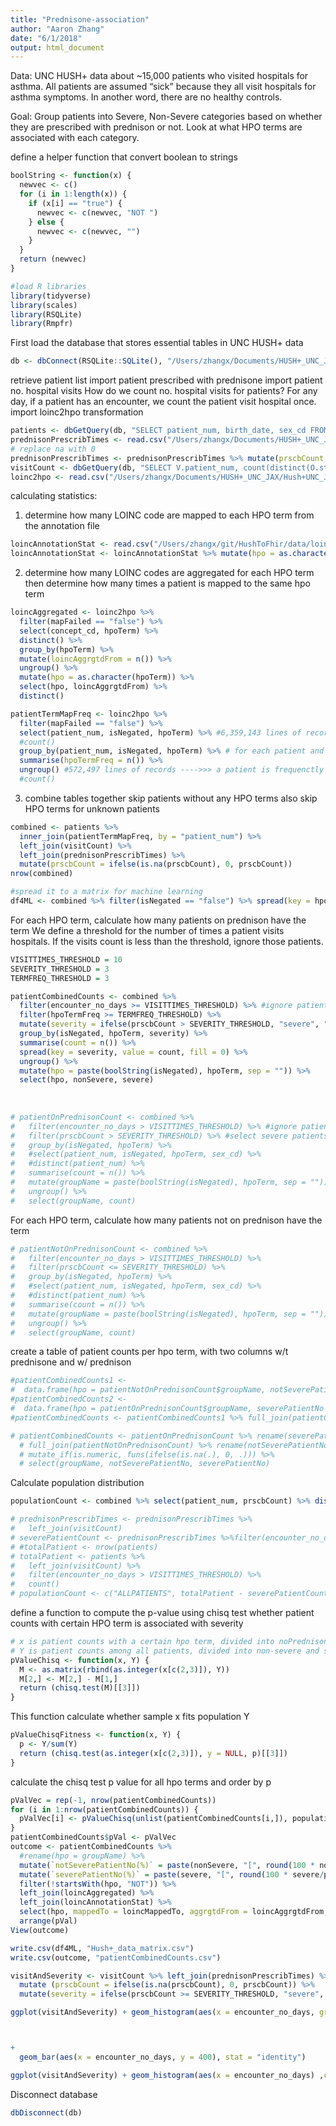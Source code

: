 ```yaml
---
title: "Prednisone-association"
author: "Aaron Zhang"
date: "6/1/2018"
output: html_document
---
```


Data:
UNC HUSH+ data about ~15,000 patients who visited hospitals for asthma. All patients are assumed "sick" because they all visit hospitals for asthma symptoms. In another word, there are no healthy controls.

Goal:
Group patients into Severe, Non-Severe categories based on whether they are prescribed with prednison or not. Look at what HPO terms are associated with each category. 


define a helper function that convert boolean to strings
```r
boolString <- function(x) {
  newvec <- c()
  for (i in 1:length(x)) {
    if (x[i] == "true") {
      newvec <- c(newvec, "NOT ")
    } else {
      newvec <- c(newvec, "")
    }
  }
  return (newvec)
}
```



```r
#load R libraries
library(tidyverse)
library(scales)
library(RSQLite)
library(Rmpfr)
```

First load the database that stores essential tables in UNC HUSH+ data
```r
db <- dbConnect(RSQLite::SQLite(), "/Users/zhangx/Documents/HUSH+_UNC_JAX/Hush+UNC_JAX/HUSH+_UNC_JAX.sqlite")
```

retrieve patient list
import patient prescribed with prednisone
import patient no. hospital visits
  How do we count no. hospital visits for patients?
  For any day, if a patient has an encounter, we count the patient visit hospital once. 
import loinc2hpo transformation
```r
patients <- dbGetQuery(db, "SELECT patient_num, birth_date, sex_cd FROM PATIENT_DIMENTION")
prednisonPrescribTimes <- read.csv("/Users/zhangx/Documents/HUSH+_UNC_JAX/Hush+UNC_JAX/HUSH+/patientPrednisonPrsbCount.txt", header = TRUE, sep = "\t");
# replace na with 0
prednisonPrescribTimes <- prednisonPrescribTimes %>% mutate(prscbCount = ifelse(is.na(prscbCount), 0, prscbCount))
visitCount <- dbGetQuery(db, "SELECT V.patient_num, count(distinct(O.start_date)) AS encounter_no_days FROM VISIT_DIMENSION AS V LEFT JOIN OBSERVATION_FACT AS O ON V.encounter_num = O.encounter_num AND V.patient_num = O.patient_num GROUP BY V.patient_num ORDER BY encounter_no_days DESC")
loinc2hpo <- read.csv("/Users/zhangx/Documents/HUSH+_UNC_JAX/Hush+UNC_JAX/HUSH+/loinc2hpotransformation.txt", header = TRUE, sep = "\t")
```

calculating statistics:

1. determine how many LOINC code are mapped to each HPO term from the annotation file
```r
loincAnnotationStat <- read.csv("/Users/zhangx/git/HushToFhir/data/loincAnnotationstats.tsv", header = TRUE, sep = "\t")
loincAnnotationStat <- loincAnnotationStat %>% mutate(hpo = as.character(hpo), loincMappedTo = loincCounts) %>% select(hpo, loincMappedTo)
```


2. determine how many LOINC codes are aggregated for each HPO term
   then determine how many times a patient is mapped to the same hpo term
```r
loincAggregated <- loinc2hpo %>%
  filter(mapFailed == "false") %>%
  select(concept_cd, hpoTerm) %>%
  distinct() %>%
  group_by(hpoTerm) %>%
  mutate(loincAggrgtdFrom = n()) %>%
  ungroup() %>%
  mutate(hpo = as.character(hpoTerm)) %>%
  select(hpo, loincAggrgtdFrom) %>%
  distinct()

patientTermMapFreq <- loinc2hpo %>% 
  filter(mapFailed == "false") %>%
  select(patient_num, isNegated, hpoTerm) %>% #6,359,143 lines of records
  #count()
  group_by(patient_num, isNegated, hpoTerm) %>% # for each patient and each term, count how many times the term is diagnosed with a test
  summarise(hpoTermFreq = n()) %>%
  ungroup() #572,497 lines of records ---->>> a patient is frequenctly mapped to the same HPO term!
  #count()
```

3. combine tables together
skip patients without any HPO terms
also skip HPO terms for unknown patients
```r
combined <- patients %>%
  inner_join(patientTermMapFreq, by = "patient_num") %>%
  left_join(visitCount) %>%
  left_join(prednisonPrescribTimes) %>%
  mutate(prscbCount = ifelse(is.na(prscbCount), 0, prscbCount))
nrow(combined)

#spread it to a matrix for machine learning
df4ML <- combined %>% filter(isNegated == "false") %>% spread(key = hpoTerm, value = hpoTermFreq, fill = 0) %>% mutate (isSevere = ifelse(prscbCount >= 3, 1, 0)) %>% select(-c(isNegated, prscbCount)) 
```

For each HPO term, calculate how many patients on prednison have the term
We define a threshold for the number of times a patient visits hospitals. If the visits count is less than the threshold, ignore those patients.
```r
VISITTIMES_THRESHOLD = 10  
SEVERITY_THRESHOLD = 3
TERMFREQ_THRESHOLD = 3

patientCombinedCounts <- combined %>% 
  filter(encounter_no_days >= VISITTIMES_THRESHOLD) %>% #ignore patients that only occationally visited hospitals
  filter(hpoTermFreq >= TERMFREQ_THRESHOLD) %>%
  mutate(severity = ifelse(prscbCount > SEVERITY_THRESHOLD, "severe", "nonSevere")) %>%
  group_by(isNegated, hpoTerm, severity) %>%
  summarise(count = n()) %>%
  spread(key = severity, value = count, fill = 0) %>%
  ungroup() %>%
  mutate(hpo = paste(boolString(isNegated), hpoTerm, sep = "")) %>%
  select(hpo, nonSevere, severe)
  
  
  
# patientOnPrednisonCount <- combined %>%
#   filter(encounter_no_days > VISITTIMES_THRESHOLD) %>% #ignore patients that only occationally visited hospitals
#   filter(prscbCount > SEVERITY_THRESHOLD) %>% #select severe patients
#   group_by(isNegated, hpoTerm) %>% 
#   #select(patient_num, isNegated, hpoTerm, sex_cd) %>% 
#   #distinct(patient_num) %>% 
#   summarise(count = n()) %>% 
#   mutate(groupName = paste(boolString(isNegated), hpoTerm, sep = "")) %>% 
#   ungroup() %>%
#   select(groupName, count)
```
For each HPO term, calculate how many patients not on prednison have the term
```r
# patientNotOnPrednisonCount <- combined %>%
#   filter(encounter_no_days > VISITTIMES_THRESHOLD) %>%
#   filter(prscbCount <= SEVERITY_THRESHOLD) %>% 
#   group_by(isNegated, hpoTerm) %>% 
#   #select(patient_num, isNegated, hpoTerm, sex_cd) %>% 
#   #distinct(patient_num) %>% 
#   summarise(count = n()) %>% 
#   mutate(groupName = paste(boolString(isNegated), hpoTerm, sep = "")) %>% 
#   ungroup() %>%
#   select(groupName, count)
```
create a table of patient counts per hpo term, with two columns w/t prednisone and w/ prednison
```r
#patientCombinedCounts1 <- 
#  data.frame(hpo = patientNotOnPrednisonCount$groupName, notSeverePatientNo = patientNotOnPrednisonCount$count)
#patientCombinedCounts2 <- 
#  data.frame(hpo = patientOnPrednisonCount$groupName, severePatientNo = patientOnPrednisonCount$count)
#patientCombinedCounts <- patientCombinedCounts1 %>% full_join(patientCombinedCounts2) %>%  mutate(notSeverePatientNo = ifelse(is.na(notSeverePatientNo), 0, notSeverePatientNo), severePatientNo = ifelse(is.na(severePatientNo), 0, severePatientNo))

# patientCombinedCounts <- patientOnPrednisonCount %>% rename(severePatientNo = count) %>% 
  # full_join(patientNotOnPrednisonCount) %>% rename(notSeverePatientNo = count) %>%
  # mutate_if(is.numeric, funs(ifelse(is.na(.), 0, .))) %>%
  # select(groupName, notSeverePatientNo, severePatientNo)
```

Calculate population distribution
```r
populationCount <- combined %>% select(patient_num, prscbCount) %>% distinct() %>% mutate(severity = ifelse(prscbCount >= SEVERITY_THRESHOLD, "severity", "nonSevere")) %>% select(-prscbCount) %>% group_by(severity) %>% summarise(count = n())

# prednisonPrescribTimes <- prednisonPrescribTimes %>%
#   left_join(visitCount)
# severePatientCount <- prednisonPrescribTimes %>%filter(encounter_no_days > VISITTIMES_THRESHOLD) %>% filter(prscbCount > SEVERITY_THRESHOLD) %>% count()
# #totalPatient <- nrow(patients)
# totalPatient <- patients %>% 
#   left_join(visitCount) %>%
#   filter(encounter_no_days > VISITTIMES_THRESHOLD) %>%
#   count()
# populationCount <- c("ALLPATIENTS", totalPatient - severePatientCount, severePatientCount)
```

define a function to compute the p-value using chisq test whether patient counts with certain HPO term is associated with severity
```r
# x is patient counts with a certain hpo term, divided into noPrednison or onPrednisone
# Y is patient counts among all patients, divided into non-severe and severe groups. The function will use those value to calculate patient counts not belonging to x
pValueChisq <- function(x, Y) {
  M <- as.matrix(rbind(as.integer(x[c(2,3)]), Y))
  M[2,] <- M[2,] - M[1,]
  return (chisq.test(M)[[3]])
}
```

This function calculate whether sample x fits population Y
```r
pValueChisqFitness <- function(x, Y) {
  p <- Y/sum(Y)
  return (chisq.test(as.integer(x[c(2,3)]), y = NULL, p)[[3]])
}
```


calculate the chisq test p value for all hpo terms and order by p

```r
pValVec = rep(-1, nrow(patientCombinedCounts))
for (i in 1:nrow(patientCombinedCounts)) {
  pValVec[i] <- pValueChisq(unlist(patientCombinedCounts[i,]), populationCount$count)
}
patientCombinedCounts$pVal <- pValVec
outcome <- patientCombinedCounts %>% 
  #rename(hpo = groupName) %>%
  mutate(`notSeverePatientNo(%)` = paste(nonSevere, "[", round(100 * nonSevere/populationCount$count[1], 1), "]", sep = "")) %>%
  mutate(`severePatientNo(%)` = paste(severe, "[", round(100 * severe/populationCount$count[2], 1), "]", sep = "")) %>%
  filter(!startsWith(hpo, "NOT")) %>% 
  left_join(loincAggregated) %>%
  left_join(loincAnnotationStat) %>%
  select(hpo, mappedTo = loincMappedTo, aggrgtdFrom = loincAggrgtdFrom, `notSeverePatientNo(%)`, `severePatientNo(%)`, pVal) %>% 
  arrange(pVal)
View(outcome)
```


```r
write.csv(df4ML, "Hush+_data_matrix.csv")
write.csv(outcome, "patientCombinedCounts.csv")
```


```r
visitAndSeverity <- visitCount %>% left_join(prednisonPrescribTimes) %>% 
  mutate (prscbCount = ifelse(is.na(prscbCount), 0, prscbCount)) %>% 
  mutate(severity = ifelse(prscbCount >= SEVERITY_THRESHOLD, "severe", "nonSevere"))

ggplot(visitAndSeverity) + geom_histogram(aes(x = encounter_no_days, group = severity, fill = severity), position = "stack" ,color = "black", binwidth = 20) + scale_x_continuous(limits = c(0, 500))



+
  geom_bar(aes(x = encounter_no_days, y = 400), stat = "identity")

```
```r
ggplot(visitAndSeverity) + geom_histogram(aes(x = encounter_no_days) ,color = "black", binwidth = 20) + scale_x_continuous(limits = c(0, 500))
```


Disconnect database
```r
dbDisconnect(db)
```



